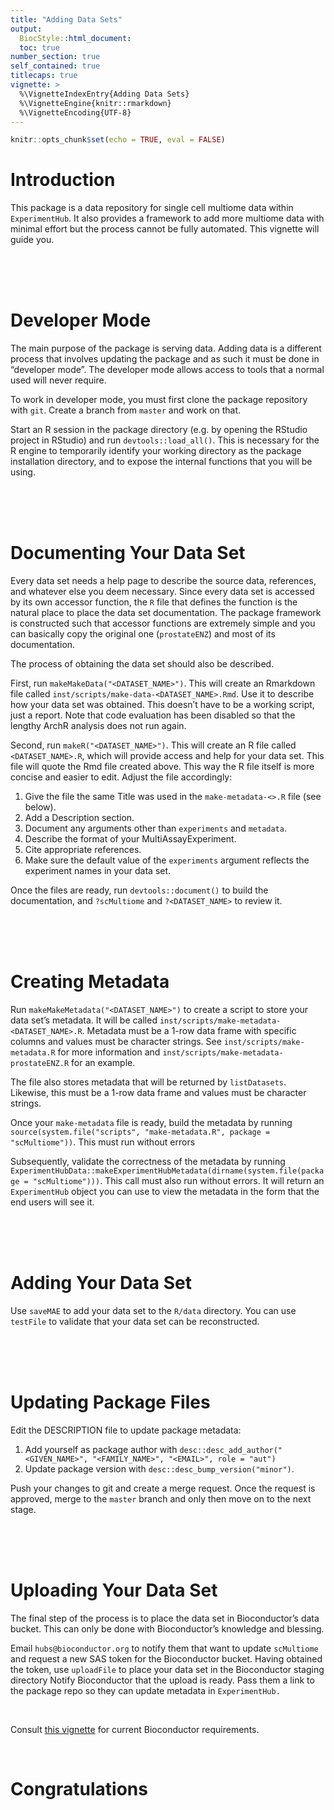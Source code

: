 ```yaml
---
title: "Adding Data Sets"
output:
  BiocStyle::html_document:
  toc: true
number_section: true
self_contained: true
titlecaps: true
vignette: >
  %\VignetteIndexEntry{Adding Data Sets}
  %\VignetteEngine{knitr::rmarkdown}
  %\VignetteEncoding{UTF-8}
---
```


```r
knitr::opts_chunk$set(echo = TRUE, eval = FALSE)
```

# Introduction

This package is a data repository for single cell multiome data within `ExperimentHub`. It also provides a framework to add more multiome data with minimal effort but the process cannot be fully automated. This vignette will guide you.



<br><br><br>

# Developer Mode

The main purpose of the package is serving data. Adding data is a different process that involves updating the package and as such it must be done in "developer mode". The developer mode allows access to tools that a normal used will never require.

To work in developer mode, you must first clone the package repository with `git`. Create a branch from `master` and work on that.

Start an R session in the package directory (e.g. by opening the RStudio project in RStudio) and run `devtools::load_all()`. This is necessary for the R engine to temporarily identify your working directory as the package installation directory, and to expose the internal functions that you will be using.



<br><br><br>

# Documenting Your Data Set

Every data set needs a help page to describe the source data, references, and whatever else you deem necessary.
Since every data set is accessed by its own accessor function, the `R` file that defines the function is the natural place to place the data set documentation. The package framework is constructed such that accessor functions are extremely simple and you can basically copy the original one (`prostateENZ`) and most of its documentation.

The process of obtaining the data set should also be described.

First, run `makeMakeData("<DATASET_NAME>")`. This will create an Rmarkdown file called `inst/scripts/make-data-<DATASET_NAME>.Rmd`. Use it to describe how your data set was obtained. This doesn't have to be a working script, just a report. Note that code evaluation has been disabled so that the lengthy ArchR analysis does not run again.

Second, run `makeR("<DATASET_NAME>")`. This will create an R file called `<DATASET_NAME>.R`, which will provide access and help for your data set. This file will quote the Rmd file created above. This way the R file itself is more concise and easier to edit. Adjust the file accordingly:

1. Give the file the same Title was used in the `make-metadata-<>.R` file (see below).
2. Add a Description section.
3. Document any arguments other than `experiments` and `metadata`.
4. Describe the format of your MultiAssayExperiment.
5. Cite appropriate references.
6. Make sure the default value of the `experiments` argument reflects the experiment names in your data set.

Once the files are ready, run `devtools::document()` to build the documentation, and `?scMultiome` and `?<DATASET_NAME>` to review it.



<br><br><br>

# Creating Metadata

Run `makeMakeMetadata("<DATASET_NAME>")` to create a script to store your data set's metadata. It will be called `inst/scripts/make-metadata-<DATASET_NAME>.R`. Metadata must be a 1-row data frame with specific columns and values must be character strings. See `inst/scripts/make-metadata.R` for more information and `inst/scripts/make-metadata-prostateENZ.R` for an example.

The file also stores metadata that will be returned by `listDatasets`. Likewise, this must be a 1-row data frame and values must be character strings.

Once your `make-metadata` file is ready, build the metadata by running `source(system.file("scripts", "make-metadata.R", package = "scMultiome"))`. This must run without errors

Subsequently, validate the correctness of the metadata by running `ExperimentHubData::makeExperimentHubMetadata(dirname(system.file(package = "scMultiome")))`. This call must also run without errors. It will return an `ExperimentHub` object you can use to view the metadata in the form that the end users will see it.



<br><br><br>

# Adding Your Data Set

Use `saveMAE` to add your data set to the `R/data` directory. You can use `testFile` to validate that your data set can be reconstructed.



<br><br><br>

# Updating Package Files

Edit the DESCRIPTION file to update package metadata:

1. Add yourself as package author with `desc::desc_add_author("<GIVEN_NAME>", "<FAMILY_NAME>", "<EMAIL>", role = "aut")`
2. Update package version with `desc::desc_bump_version("minor")`.

Push your changes to git and create a merge request. Once the request is approved, merge to the `master` branch and only then move on to the next stage.



<br><br><br>

# Uploading Your Data Set

The final step of the process is to place the data set in Bioconductor's data bucket. This can only be done with Bioconductor's knowledge and blessing.

Email `hubs@bioconductor.org` to notify them that want to update `scMultiome` and request a new SAS token for the Bioconductor bucket. Having obtained the token, use `uploadFile` to place your data set in the Bioconductor staging directory
Notify Bioconductor that the upload is ready. Pass them a link to the package repo so they can update metadata in `ExperimentHub.`

<br>

Consult [this vignette](https://www.bioconductor.org/packages/release/bioc/vignettes/HubPub/inst/doc/CreateAHubPackage.html#additional-resources-to-existing-hub-package) for current Bioconductor requirements.

<br>



# Congratulations



<br><br><br>
